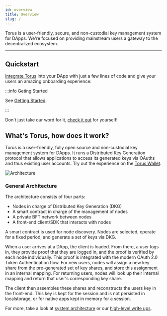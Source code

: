 ```yaml
---
id: overview
title: Overview
slug: /
---
```


Torus is a user-friendly, secure, and non-custodial key management system for
DApps. We're focused on providing mainstream users a gateway to the
decentralized ecosystem.

---

## Quickstart

[Integrate Torus](getting-started) into your DApp with just a few lines of code
and give your users an amazing onboarding experience:

:::info Geting Started

See [Getting Started](getting-started).

:::

Don't just take our word for it, [check it out](https://app.tor.us) for
yourself!

## What's Torus, how does it work?

Torus is a user-friendly, fully open source and non-custodial key management
system for DApps. It runs a Distributed Key Generation protocol that allows
applications to access its generated keys via OAuths and thus existing user
accounts. Try out the experience on the [Torus Wallet](https://app.tor.us).

![Architecture](../static/assets/graph-6-final.png)

### General Architecture <a id="general-overview"></a>

The architecture consists of four parts:‌

- Nodes in charge of Distributed Key Generation \(DKG\)
- A smart contract in charge of the management of nodes
- A private BFT network between nodes
- A front-end client/SDK that interacts with nodes

A smart contract is used for node discovery. Nodes are selected, operate for a
fixed period, and generate a set of keys via DKG.‌

When a user arrives at a DApp, the client is loaded. From there, a user logs in,
they provide proof that they are logged in, and the proof is verified by each
node individually. This proof is integrated with the modern OAuth 2.0 Token
Authentication flow. For new users, nodes will assign a new key share from the
pre-generated set of key shares, and store this assignment in an internal
mapping. For returning users, nodes will look up their internal mapping and
return that user's corresponding key share.‌

The client then assembles these shares and reconstructs the users key in the
front-end. This key is kept for the session and is not persisted in
localstorage, or for native apps kept in memory for a session.

For more, take a look at
[system architecture](how-torus-works/system-architecture) or our
[high-level write ups](https://medium.com/toruslabs/what-distributed-key-generation-is-866adc79620).
